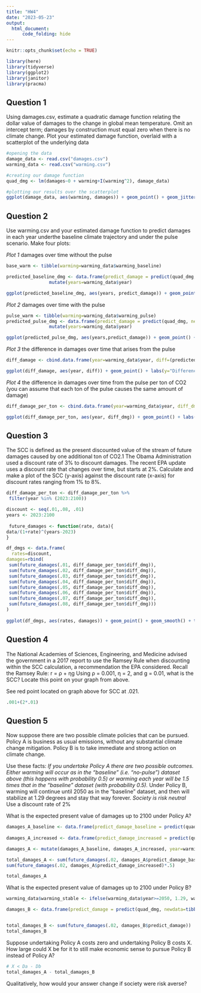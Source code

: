 ```yaml
---
title: "HW4"
date: "2023-05-23"
output: 
  html_document:
      code_folding: hide
---
```


```r
knitr::opts_chunk$set(echo = TRUE)

library(here)
library(tidyverse)
library(ggplot2)
library(janitor)
library(pracma)
```

## Question 1
Using damages.csv, estimate a quadratic damage function relating the dollar value of damages to the change in global mean temperature. Omit an intercept term; damages by construction must equal zero when there is no climate change. Plot your estimated damage function, overlaid with a scatterplot of the underlying data

```r
#opening the data 
damage_data <- read.csv("damages.csv")
warming_data <- read.csv("warming.csv")

#creating our damage function
quad_dmg <- lm(damages~0 + warming+I(warming^2), damage_data)

#plotting our results over the scatterplot
ggplot(damage_data, aes(warming, damages)) + geom_point() + geom_jitter(width=.2) + stat_smooth(method = "lm", formula = y ~ x + I(x^2), size = 1) + ggtitle("Damages ($) Related to Global Mean Temperature Change (Celcius)") +labs(x="Warming (Celcius)", y="Damages ($)") + theme_minimal()
```

## Question 2 
Use warming.csv and your estimated damage function to predict damages in each year underthe baseline climate trajectory and under the pulse scenario. Make four plots: 

*Plot 1* damages over time without the pulse
```r
base_warm <- tibble(warming=warming_data$warming_baseline)

predicted_baseline_dmg <- data.frame(predict_damage = predict(quad_dmg, newdata=tibble(warming=warming_data$warming_baseline))) %>%
                mutate(years=warming_data$year)

ggplot(predicted_baseline_dmg, aes(years, predict_damage)) + geom_point() + ggtitle("Predicted Damages Overtime Without Pulse")+ labs(x="Years", y="Predicted Damage")+theme_minimal()
```

*Plot 2* damages over time with the pulse
```r
pulse_warm <- tibble(warming=warming_data$warming_pulse)
predicted_pulse_dmg <- data.frame(predict_damage = predict(quad_dmg, newdata=pulse_warm)) %>%
                mutate(years=warming_data$year)

ggplot(predicted_pulse_dmg, aes(years,predict_damage)) + geom_point() + ggtitle("Predicted Damages Overtime With Pulse")+ labs(x="Years", y="Predicted Damage")+theme_minimal()
```

*Plot 3* the difference in damages over time that arises from the pulse
```r
diff_damage <- cbind.data.frame(year=warming_data$year, diff=(predicted_pulse_dmg$predict_damage - predicted_baseline_dmg$predict_damage))

ggplot(diff_damage, aes(year, diff)) + geom_point() + labs(y="Difference between Baseline and Pulse", x="Years")+ggtitle("Difference in Damages Over Time that Arise from Pulse") + theme_minimal()
```

*Plot 4* the difference in damages over time from the pulse per ton of CO2 (you can assume that each ton of the pulse causes the same amount of damage)
```r
diff_damage_per_ton <- cbind.data.frame(year=warming_data$year, diff_dmg=(predicted_pulse_dmg$predict_damage - predicted_baseline_dmg$predict_damage)/(35*10^9))

ggplot(diff_damage_per_ton, aes(year, diff_dmg)) + geom_point() + labs(y="Difference between Baseline and Pulse per Ton", x="Years") + ggtitle("Difference in Damages Over Time that Arise from Pulse per Ton CO2") + theme_minimal()
```

## Question 3
The SCC is defined as the present discounted value of the stream of future damages caused by one additional ton of CO2.1 The Obama Administration used a discount rate of 3% to discount damages. The recent EPA update uses a discount rate that changes over time, but starts at 2%. Calculate and make a plot of the SCC (y-axis) against the discount rate (x-axis) for discount rates ranging from 1% to 8%.

```r
diff_damage_per_ton <- diff_damage_per_ton %>% 
 filter(year %in% (2023:2100))

discount <- seq(.01,.08, .01)
years <- 2023:2100
 
 future_damages <- function(rate, data){
data/(1+rate)^(years-2023)
}

df_dmgs <- data.frame(
  rates=discount,
damages=rbind(
 sum(future_damages(.01, diff_damage_per_ton$diff_dmg)),
 sum(future_damages(.02, diff_damage_per_ton$diff_dmg)),
 sum(future_damages(.03, diff_damage_per_ton$diff_dmg)),
 sum(future_damages(.04, diff_damage_per_ton$diff_dmg)),
 sum(future_damages(.05, diff_damage_per_ton$diff_dmg)),
 sum(future_damages(.06, diff_damage_per_ton$diff_dmg)),
 sum(future_damages(.07, diff_damage_per_ton$diff_dmg)),
 sum(future_damages(.08, diff_damage_per_ton$diff_dmg)))
)
 
ggplot(df_dmgs, aes(rates, damages)) + geom_point() + geom_smooth() + theme_minimal() + ggtitle("Change in Damage Per Ton Carbon Over Discount Rates") + labs(x="Rates", y="Damage per Ton Carbon") + geom_point(aes(x= .021, y =152), colour = "red")
```

## Question 4 
The National Academies of Sciences, Engineering, and Medicine advised the government in a 2017 report to use the Ramsey Rule when discounting within the SCC calculation, a recommendation the EPA considered. Recall the Ramsey Rule: r = ρ + ηg
Using ρ = 0.001, η = 2, and g = 0.01, what is the SCC? Locate this point on your graph from above. 

See red point located on graph above for SCC at .021. 

```r
.001+(2*.01)
```

## Question 5
Now suppose there are two possible climate policies that can be pursued. Policy A is business as usual emissions, without any substantial climate change mitigation. Policy B is to take immediate and strong action on climate change. 

Use these facts:
*If you undertake Policy A there are two possible outcomes. Either warming will occur as in the “baseline” (i.e. “no-pulse”) dataset above (this happens with probability 0.5) or warming each year will be 1.5 times that in the “baseline” dataset (with probability 0.5).
*Under Policy B, warming will continue until 2050 as in the “baseline” dataset, and then will stabilize at 1.29 degrees and stay that way forever.
*Society is risk neutral
*Use a discount rate of 2%

What is the expected present value of damages up to 2100 under Policy A?

```r
damages_A_baseline <- data.frame(predict_damage_baseline = predict(quad_dmg, newdata=tibble(warming=warming_data$warming_baseline)))
 
damages_A_increased <- data.frame(predict_damage_increased = predict(quad_dmg, newdata=tibble(warming=warming_data$warming_baseline*1.5)))

damages_A <- mutate(damages_A_baseline, damages_A_increased, year=warming_data$year) %>% filter(year %in% (2023:2100))

total_damages_A <- sum(future_damages(.02, damages_A$predict_damage_baseline)*.5) +
sum(future_damages(.02, damages_A$predict_damage_increased)*.5)

total_damages_A
```


What is the expected present value of damages up to 2100 under Policy B? 

```r
warming_data$warming_stable <- ifelse(warming_data$year>=2050, 1.29, warming_data$warming_baseline)

damages_B <- data.frame(predict_damage = predict(quad_dmg, newdata=tibble(warming=warming_data$warming_stable))) %>% mutate(years=warming_data$year) %>% filter(years %in% (2023:2100))


total_damages_B <- sum(future_damages(.02, damages_B$predict_damage))
total_damages_B
```


Suppose undertaking Policy A costs zero and undertaking Policy B costs X. How large could X be for it to still make economic sense to pursue Policy B instead of Policy A? 

```r
# X < Da - Db
total_damages_A - total_damages_B
```


Qualitatively, how would your answer change if society were risk averse?








